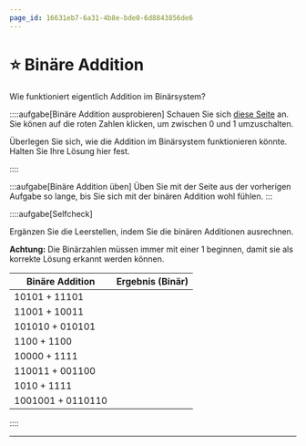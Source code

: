 ```yaml
---
page_id: 16631eb7-6a31-4b8e-bde0-6d8843856de6
---
```


# ⭐️ Binäre Addition
Wie funktioniert eigentlich Addition im Binärsystem?

::::aufgabe[Binäre Addition ausprobieren]
<TaskState id="97234333-aea6-4c65-bfa0-c1904d9d10ad" />
Schauen Sie sich [diese Seite](https://oinf.ch/interactive/addition-in-basis-2/) an. Sie könen auf die roten Zahlen klicken, um zwischen $0$ und $1$ umzuschalten.

Überlegen Sie sich, wie die Addition im Binärsystem funktionieren könnte. Halten Sie Ihre Lösung hier fest.

<QuillV2 id="d6aae58e-961e-462a-b52b-a2200833a462" />
::::

:::aufgabe[Binäre Addition üben]
<TaskState id="58b0dbed-db44-4b24-bca0-262c098764cc" />
Üben Sie mit der Seite aus der vorherigen Aufgabe so lange, bis Sie sich mit der binären Addition wohl fühlen.
:::

::::aufgabe[Selfcheck]
<TaskState id="4dc914e1-ea6f-49c2-b935-59e22563987f" />

Ergänzen Sie die Leerstellen, indem Sie die binären Additionen ausrechnen.

**Achtung:** Die Binärzahlen müssen immer mit einer $1$ beginnen, damit sie als korrekte Lösung erkannt werden können.

| Binäre Addition        | Ergebnis (Binär)                                                      |
|------------------------|-----------------------------------------------------------------------|
| $10101 + 11101$        | <String id="c48f1cbb-be2d-4a66-a416-866e0dc1816f" solution="110010"/> |
| $11001 + 10011$        | <String id="166cef4b-fb02-460e-89c6-1a33a7b6006f" solution="101100"/> |
| $101010 + 010101$      | <String id="83393b2a-b6bd-4151-b7fa-f26d6be28ab5" solution="111111"/> |
| $1100 + 1100$          | <String id="5ab98161-872a-4289-a8f5-4e3d86f00c09" solution="11000"/>  |
| $10000 + 1111$         | <String id="fc582e5d-c8de-47c9-8549-a20f91714e02" solution="11111"/>  |
| $110011 + 001100$      | <String id="5723165b-b951-450c-9ae3-0a5efa811cfc" solution="111111"/> |
| $1010 + 1111$          | <String id="c9c702a3-c382-417a-b9dd-89ae5e951409" solution="11001"/>  |
| $1001001 + 0110110$    | <String id="57655a0b-b521-45cb-b3ae-f0345942c185" solution="1111111"/>|
::::

---
